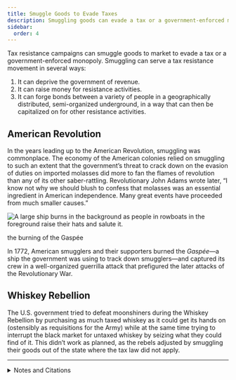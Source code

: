 ```yaml
---
title: Smuggle Goods to Evade Taxes
description: Smuggling goods can evade a tax or a government-enforced monopoly and can also have multiple beneficial side effects.
sidebar:
  order: 4
---
```


Tax resistance campaigns can smuggle goods to market to evade a tax or a government-enforced monopoly.
Smuggling can serve a tax resistance movement in several ways:

1. It can deprive the government of revenue.
1. It can raise money for resistance activities.
1. It can forge bonds between a variety of people in a geographically distributed, semi-organized underground, in a way that can then be capitalized on for other resistance activities.

## <Badge text="Example" size="medium" /> American Revolution

In the years leading up to the American Revolution, smuggling was commonplace.
The economy of the American colonies relied on smuggling to such an extent that the government’s threat to crack down on the evasion of duties on imported molasses did more to fan the flames of revolution than any of its other saber-rattling.
Revolutionary John Adams wrote later, “I know not why we should blush to confess that molasses was an essential ingredient in American independence.
Many great events have proceeded from much smaller causes.”

![A large ship burns in the background as people in rowboats in the foreground raise their hats and salute it.](../../../assets/gaspee.gif)
<figcaption>the burning of the Gaspée</figcaption>

In 1772, American smugglers and their supporters burned the <i>Gaspée</i>—a ship the government was using to track down smugglers—and captured its crew in a well-organized guerrilla attack that prefigured the later attacks of the Revolutionary War.

## <Badge text="Example" size="medium" /> Whiskey Rebellion

The U.S. government tried to defeat moonshiners during the Whiskey Rebellion by purchasing as much taxed whiskey as it could get its hands on (ostensibly as requisitions for the Army) while at the same time trying to interrupt the black market for untaxed whiskey by seizing what they could find of it.
This didn’t work as planned, as the rebels adjusted by smuggling their goods out of the state where the tax law did not apply.

<hr />

<details>
<summary>Notes and Citations</summary>

* Adams, John “Letter to William Tudor, 11 August 1818” <i>The Works of John Adams</i>, Vol. X (1856) p. 345
* Hamilton, Alexander “Report on Opposition to Internal Duties” 5 August 1794 <i>The Works of Alexander Hamilton</i> Vol. VI (1904) p. 374

</details>
